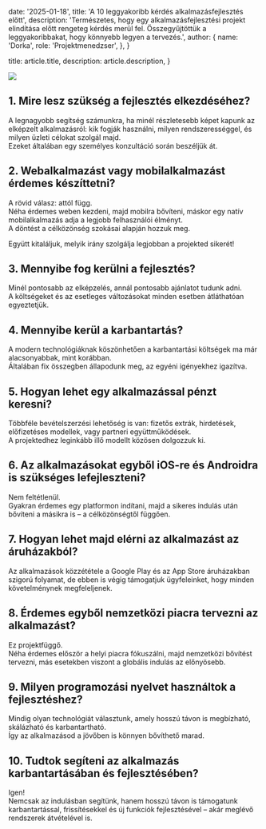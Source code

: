  date: '2025-01-18',
  title: 'A 10 leggyakoribb kérdés alkalmazásfejlesztés előtt',
  description:
    'Természetes, hogy egy alkalmazásfejlesztési projekt elindítása előtt rengeteg kérdés merül fel. Összegyűjtöttük a leggyakoribbakat, hogy könnyebb legyen a tervezés.',
  author: {
    name: 'Dorka',
    role: 'Projektmenedzser',
  },
}

  title: article.title,
  description: article.description,
}

![](./thumbnail.png)

## 1. Mire lesz szükség a fejlesztés elkezdéséhez?

A legnagyobb segítség számunkra, ha minél részletesebb képet kapunk az elképzelt alkalmazásról: kik fogják használni, milyen rendszerességgel, és milyen üzleti célokat szolgál majd.  
Ezeket általában egy személyes konzultáció során beszéljük át.

## 2. Webalkalmazást vagy mobilalkalmazást érdemes készíttetni?

A rövid válasz: attól függ.  
Néha érdemes weben kezdeni, majd mobilra bővíteni, máskor egy natív mobilalkalmazás adja a legjobb felhasználói élményt.  
A döntést a célközönség szokásai alapján hozzuk meg.

<TopTip>
  Együtt kitaláljuk, melyik irány szolgálja legjobban a projekted sikerét!
</TopTip>

## 3. Mennyibe fog kerülni a fejlesztés?

Minél pontosabb az elképzelés, annál pontosabb ajánlatot tudunk adni.  
A költségeket és az esetleges változásokat minden esetben átláthatóan egyeztetjük.

## 4. Mennyibe kerül a karbantartás?

A modern technológiáknak köszönhetően a karbantartási költségek ma már alacsonyabbak, mint korábban.  
Általában fix összegben állapodunk meg, az egyéni igényekhez igazítva.

## 5. Hogyan lehet egy alkalmazással pénzt keresni?

Többféle bevételszerzési lehetőség is van: fizetős extrák, hirdetések, előfizetéses modellek, vagy partneri együttműködések.  
A projektedhez leginkább illő modellt közösen dolgozzuk ki.

## 6. Az alkalmazásokat egyből iOS-re és Androidra is szükséges lefejleszteni?

Nem feltétlenül.  
Gyakran érdemes egy platformon indítani, majd a sikeres indulás után bővíteni a másikra is – a célközönségtől függően.

## 7. Hogyan lehet majd elérni az alkalmazást az áruházakból?

Az alkalmazások közzététele a Google Play és az App Store áruházakban szigorú folyamat, de ebben is végig támogatjuk ügyfeleinket, hogy minden követelménynek megfeleljenek.

## 8. Érdemes egyből nemzetközi piacra tervezni az alkalmazást?

Ez projektfüggő.  
Néha érdemes először a helyi piacra fókuszálni, majd nemzetközi bővítést tervezni, más esetekben viszont a globális indulás az előnyösebb.

## 9. Milyen programozási nyelvet használtok a fejlesztéshez?

Mindig olyan technológiát választunk, amely hosszú távon is megbízható, skálázható és karbantartható.  
Így az alkalmazásod a jövőben is könnyen bővíthető marad.

## 10. Tudtok segíteni az alkalmazás karbantartásában és fejlesztésében?

Igen!  
Nemcsak az indulásban segítünk, hanem hosszú távon is támogatunk karbantartással, frissítésekkel és új funkciók fejlesztésével – akár meglévő rendszerek átvételével is.
